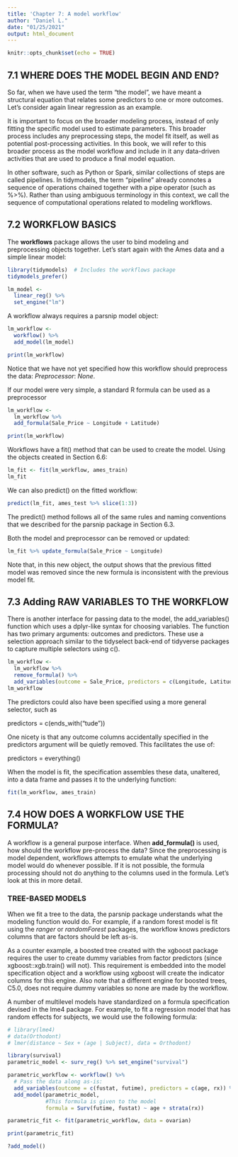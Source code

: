 ```yaml
---
title: 'Chapter 7: A model workflow'
author: "Daniel L."
date: "01/25/2021"
output: html_document
---
```


```r
knitr::opts_chunk$set(echo = TRUE)
```

## 7.1 WHERE DOES THE MODEL BEGIN AND END?

So far, when we have used the term “the model”, we have meant a structural equation that relates some predictors to one or more outcomes. Let’s consider again linear regression as an example.

It is important to focus on the broader modeling process, instead of only fitting the specific model used to estimate parameters. This broader process includes any preprocessing steps, the model fit itself, as well as potential post-processing activities. In this book, we will refer to this broader process as the model workflow and include in it any data-driven activities that are used to produce a final model equation.

In other software, such as Python or Spark, similar collections of steps are called pipelines. In tidymodels, the term “pipeline” already connotes a sequence of operations chained together with a pipe operator (such as %>%). Rather than using ambiguous terminology in this context, we call the sequence of computational operations related to modeling workflows.

## 7.2 WORKFLOW BASICS

The $\textbf{workflows}$ package allows the user to bind modeling and preprocessing objects together. Let’s start again with the Ames data and a simple linear model:

```r
library(tidymodels)  # Includes the workflows package
tidymodels_prefer()

lm_model <- 
  linear_reg() %>% 
  set_engine("lm")
```

A workflow always requires a parsnip model object:

```r
lm_workflow <- 
  workflow() %>% 
  add_model(lm_model)

print(lm_workflow)
```

Notice that we have not yet specified how this workflow should preprocess the data: $Preprocessor$: $None$.

If our model were very simple, a standard R formula can be used as a preprocessor
```r
lm_workflow <- 
  lm_workflow %>% 
  add_formula(Sale_Price ~ Longitude + Latitude)

print(lm_workflow)
```

Workflows have a fit() method that can be used to create the model. Using the objects created in Section 6.6:

```r
lm_fit <- fit(lm_workflow, ames_train)
lm_fit
```

We can also predict() on the fitted workflow:

```r
predict(lm_fit, ames_test %>% slice(1:3))
```

The predict() method follows all of the same rules and naming conventions that we described for the parsnip package in Section 6.3.

Both the model and preprocessor can be removed or updated:
```r
lm_fit %>% update_formula(Sale_Price ~ Longitude)
```

Note that, in this new object, the output shows that the previous fitted model was removed since the new formula is inconsistent with the previous model fit.

## 7.3 Adding RAW VARIABLES TO THE WORKFLOW

There is another interface for passing data to the model, the add_variables() function which uses a dplyr-like syntax for choosing variables. The function has two primary arguments: outcomes and predictors. These use a selection approach similar to the tidyselect back-end of tidyverse packages to capture multiple selectors using c().


```r
lm_workflow <- 
  lm_workflow %>% 
  remove_formula() %>% 
  add_variables(outcome = Sale_Price, predictors = c(Longitude, Latitude))
lm_workflow
```

The predictors could also have been specified using a more general selector, such as


predictors = c(ends_with("tude"))

One nicety is that any outcome columns accidentally specified in the predictors argument will be quietly removed. This facilitates the use of:

predictors = everything()

When the model is fit, the specification assembles these data, unaltered, into a data frame and passes it to the underlying function:

```r
fit(lm_workflow, ames_train)
```


## 7.4 HOW DOES A WORKFLOW USE THE FORMULA?

A workflow is a general purpose interface. When $\textbf{add_formula()}$ is used, how should the workflow pre-process the data? Since the preprocessing is model dependent, workflows attempts to emulate what the underlying model would do whenever possible. If it is not possible, the formula processing should not do anything to the columns used in the formula. Let’s look at this in more detail.

### TREE-BASED MODELS

When we fit a tree to the data, the parsnip package understands what the modeling function would do. For example, if a random forest model is fit using the $ranger$ or $randomForest$ packages, the workflow knows predictors columns that are factors should be left as-is.

As a counter example, a boosted tree created with the xgboost package requires the user to create dummy variables from factor predictors (since xgboost::xgb.train() will not). This requirement is embedded into the model specification object and a workflow using xgboost will create the indicator columns for this engine. Also note that a different engine for boosted trees, C5.0, does not require dummy variables so none are made by the workflow.

A number of multilevel models have standardized on a formula specification devised in the lme4 package. For example, to fit a regression model that has random effects for subjects, we would use the following formula:

```r
# library(lme4)
# data(Orthodont)
# lmer(distance ~ Sex + (age | Subject), data = Orthodont)
```

```r
library(survival)
parametric_model <- surv_reg() %>% set_engine("survival")
```

```r
parametric_workflow <- workflow() %>% 
  # Pass the data along as-is:
  add_variables(outcome = c(fustat, futime), predictors = c(age, rx)) %>% 
  add_model(parametric_model, 
            #This formula is given to the model
            formula = Surv(futime, fustat) ~ age + strata(rx))

parametric_fit <- fit(parametric_workflow, data = ovarian)

print(parametric_fit)
```

```r
?add_model()
```

